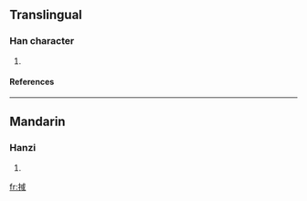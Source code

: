 ==Translingual==
===Han character===
{{Han char|rn=64|rad=手|as=08|sn=11|four=5305<sub>0</sub>|canj=手戈口一 (QIRM)}}
# {{defn|Han|sort=手08}}
====References====
{{Han ref|kx=0438.070|dkj=12269|dj=0788.050|hdz=31892.080|uh=639D|ud=25501|bh=D56E|bd=54638}}
----
==Mandarin==
===Hanzi===
{{cmn-hanzi|pin=[[huò]] ([[huo4]]), [[xù]] ([[xu4]])|wg=huo<sup>4</sup>, hsü<sup>4</sup>}}
# {{defn|Mandarin}}






[[fr:掝]]